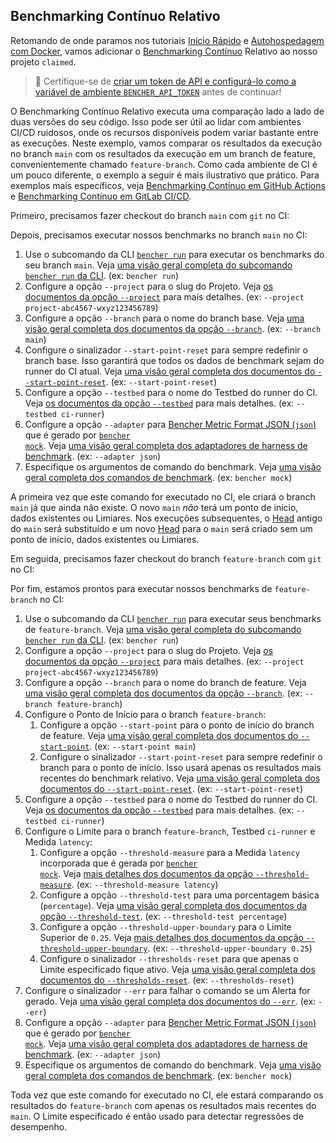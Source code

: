 
## Benchmarking Contínuo Relativo

Retomando de onde paramos nos tutoriais
[Início Rápido][quick start] e [Autohospedagem com Docker][docker self-hosted],
vamos adicionar o [Benchmarking Contínuo][continuous benchmarking] Relativo ao nosso projeto `claimed`.

> 🐰 Certifique-se de
> [criar um token de API e configurá-lo como a variável de ambiente `BENCHER_API_TOKEN`][create an api token]
> antes de continuar!

[quick start]: /pt/docs/tutorial/quick-start/
[docker self-hosted]: /pt/docs/tutorial/docker/
[continuous benchmarking]: /pt/docs/explanation/continuous-benchmarking/
[create an api token]: /pt/docs/how-to/claim/#create-an-api-token

O Benchmarking Contínuo Relativo executa uma comparação lado a lado de duas versões do seu código.
Isso pode ser útil ao lidar com ambientes CI/CD ruidosos,
onde os recursos disponíveis podem variar bastante entre as execuções.
Neste exemplo, vamos comparar os resultados da execução no branch `main`
com os resultados da execução em um branch de feature, convenientemente chamado `feature-branch`.
Como cada ambiente de CI é um pouco diferente,
o exemplo a seguir é mais ilustrativo que prático.
Para exemplos mais específicos, veja [Benchmarking Contínuo em GitHub Actions][github actions]
e [Benchmarking Contínuo em GitLab CI/CD][gitlab ci/cd].

[github actions]: /pt/docs/how-to/github-actions/
[gitlab ci/cd]: /pt/docs/how-to/gitlab-ci-cd/

Primeiro, precisamos fazer checkout do branch `main` com `git` no CI:

<GitCheckoutMain />

Depois, precisamos executar nossos benchmarks no branch `main` no CI:

<RunMainRelative />

1. Use o subcomando da CLI <code><a href="/pt/docs/explanation/bencher-run/">bencher run</a></code>
   para executar os benchmarks do seu branch `main`.
   Veja [uma visão geral completa do subcomando `bencher run` da CLI][bencher run].
   (ex: `bencher run`)
2. Configure a opção `--project` para o slug do Projeto.
   Veja [os documentos da opção `--project`][project option] para mais detalhes.
   (ex: `--project project-abc4567-wxyz123456789`)
3. Configure a opção `--branch` para o nome do branch base.
   Veja [uma visão geral completa dos documentos da opção `--branch`][branch option].
   (ex: `--branch main`)
4. Configure o sinalizador `--start-point-reset` para sempre redefinir o branch base.
   Isso garantirá que todos os dados de benchmark sejam do runner do CI atual.
   Veja [uma visão geral completa dos documentos do `--start-point-reset`][start point reset].
   (ex: `--start-point-reset`)
5. Configure a opção `--testbed` para o nome do Testbed do runner do CI.
   Veja [os documentos da opção `--testbed`][testbed option] para mais detalhes.
   (ex: `--testbed ci-runner`)
6. Configure a opção `--adapter` para [Bencher Metric Format JSON (`json`)][bmf] que é gerado por <code><a href="/pt/docs/reference/bencher-metric-format/#bencher-mock">bencher mock</a></code>.
   Veja [uma visão geral completa dos adaptadores de harness de benchmark][adapter json].
   (ex: `--adapter json`)
7. Especifique os argumentos de comando do benchmark.
    Veja [uma visão geral completa dos comandos de benchmark][command argument].
    (ex: `bencher mock`)

A primeira vez que este comando for executado no CI,
ele criará o branch `main` já que ainda não existe.
O novo `main` _não_ terá um ponto de início, dados existentes ou Limiares.
Nos execuções subsequentes, o [Head][head] antigo do `main` será substituído
e um novo [Head][head] para o `main` será criado sem um ponto de início, dados existentes ou Limiares.

[bencher run]: /pt/docs/explanation/bencher-run/
[project option]: /pt/docs/explanation/bencher-run/#--project-project
[branch option]: /pt/docs/explanation/branch-selection/#--branch-branch
[start point reset]: /pt/docs/explanation/branch-selection/#--start-point-reset
[testbed option]: /pt/docs/explanation/bencher-run/#--testbed-testbed
[bmf]: /pt/docs/reference/bencher-metric-format/
[adapter json]: /pt/docs/explanation/adapters/#-json
[command argument]: /pt/docs/explanation/bencher-run/#benchmark-command
[head]: /pt/docs/explanation/benchmarking/#head

Em seguida, precisamos fazer checkout do branch `feature-branch` com `git` no CI:

<GitCheckoutFeature />

Por fim, estamos prontos para executar nossos benchmarks de `feature-branch` no CI:

<RunFeatureRelative />

1. Use o subcomando da CLI <code><a href="/pt/docs/explanation/bencher-run/">bencher run</a></code>
   para executar seus benchmarks de `feature-branch`.
   Veja [uma visão geral completa do subcomando `bencher run` da CLI][bencher run].
   (ex: `bencher run`)
2. Configure a opção `--project` para o slug do Projeto.
   Veja [os documentos da opção `--project`][project option] para mais detalhes.
   (ex: `--project project-abc4567-wxyz123456789`)
3. Configure a opção `--branch` para o nome do branch de feature.
   Veja [uma visão geral completa dos documentos da opção `--branch`][branch option].
   (ex: `--branch feature-branch`)
4. Configure o Ponto de Início para o branch `feature-branch`:
   1. Configure a opção `--start-point` para o ponto de início do branch de feature.
   Veja [uma visão geral completa dos documentos do `--start-point`][start point].
   (ex: `--start-point main`)
   2. Configure o sinalizador `--start-point-reset` para sempre redefinir o branch para o ponto de início.
   Isso usará apenas os resultados mais recentes do benchmark relativo.
   Veja [uma visão geral completa dos documentos do `--start-point-reset`][start point reset].
   (ex: `--start-point-reset`)
5. Configure a opção `--testbed` para o nome do Testbed do runner do CI.
   Veja [os documentos da opção `--testbed`][testbed option] para mais detalhes.
   (ex: `--testbed ci-runner`)
6. Configure o Limite para o branch `feature-branch`, Testbed `ci-runner` e Medida `latency`:
   1. Configure a opção `--threshold-measure` para a Medida `latency` incorporada que é gerada por <code><a href="/pt/docs/reference/bencher-metric-format/#bencher-mock">bencher mock</a></code>.
   Veja [mais detalhes dos documentos da opção `--threshold-measure`][threshold measure option].
   (ex: `--threshold-measure latency`)
   2. Configure a opção `--threshold-test` para uma porcentagem básica (`percentage`).
   Veja [uma visão geral completa dos documentos da opção `--threshold-test`][threshold test option].
   (ex: `--threshold-test percentage`)
   3. Configure a opção `--threshold-upper-boundary` para o Limite Superior de `0.25`.
   Veja [mais detalhes dos documentos da opção `--threshold-upper-boundary`][threshold upper boundary].
   (ex: `--threshold-upper-boundary 0.25`)
   4. Configure o sinalizador `--thresholds-reset` para que apenas o Limite especificado fique ativo.
   Veja [uma visão geral completa dos documentos do `--thresholds-reset`][thresholds reset].
   (ex: `--thresholds-reset`)
7. Configure o sinalizador `--err` para falhar o comando se um Alerta for gerado.
   Veja [uma visão geral completa dos documentos do `--err`][alert err].
   (ex: `--err`)
8. Configure a opção `--adapter` para [Bencher Metric Format JSON (`json`)][bmf] que é gerado por <code><a href="/pt/docs/reference/bencher-metric-format/#bencher-mock">bencher mock</a></code>.
   Veja [uma visão geral completa dos adaptadores de harness de benchmark][adapter json].
   (ex: `--adapter json`)
9. Especifique os argumentos de comando do benchmark.
   Veja [uma visão geral completa dos comandos de benchmark][command argument].
   (ex: `bencher mock`)

Toda vez que este comando for executado no CI,
ele estará comparando os resultados do `feature-branch` com apenas os resultados mais recentes do `main`.
O Limite especificado é então usado para detectar regressões de desempenho.

[start point]: /pt/docs/explanation/branch-selection/#--start-point-branch
[start point reset]: /pt/docs/explanation/branch-selection/#--start-point-reset
[threshold measure option]: /pt/docs/explanation/thresholds/#--threshold-measure-measure
[threshold test option]: /pt/docs/explanation/thresholds/#--threshold-test-test
[threshold upper boundary]: /pt/docs/explanation/thresholds/#--threshold-upper-boundary-boundary
[thresholds reset]: /pt/docs/explanation/thresholds/#--thresholds-reset
[alert err]: /pt/docs/explanation/thresholds/#--err
